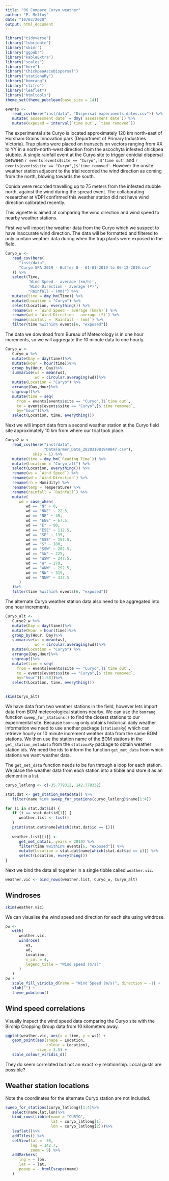 ```yaml
---
title: "06_Compare_Curyo_weather"
author: "P. Melloy"
date: "10/03/2020"
output: html_document
---
```


```r
library("tidyverse")
library("lubridate")
library("skimr")
library("ggpubr")
library("kableExtra")
library("scales")
library("here")
library("ChickpeaAscoDispersal")
library("stationaRy")
library("bomrang")
library("clifro")
library("leaflet")
library("htmltools")
theme_set(theme_pubclean(base_size = 14))
```


```r
events <-
   read_csv(here("inst/data", "Dispersal experiments dates.csv")) %>%
   mutate(`assessment date` = dmy(`assessment date`)) %>%
   mutate(exposed = interval(`time out`, `time removed`))
```


The experimental site Curyo is located approximately 120 km north-east of Horsham Grains Innovation park (Department of Primary Industries Victoria). Trap plants were placed on transects on vectors ranging from XX to YY in a north-north-west direction from the ascochyta infested chickpea stubble.
A single rainfall event at the Curyo site to trigger conidial dispersal between `r events[events$site == "Curyo",]$'time out'` and `r events[events$site == "Curyo",]$'time removed'`. However the onsite weather station adjacent to the trial recorded the wind direction as coming from the north, blowing towards the south.  

Conida were recorded travelling up to 75 meters from the infested stubble north, against the wind during the spread event. The collaborating researcher at VDPI confirmed this weather station did not have wind direction calibrated recently.  

This vignette is aimed at comparing the wind direction and wind speed to nearby weather stations.  

First we will import the weather data from the Curyo which we suspect to have inaccurate wind direction. The data will be formatted and filtered to only contain weather data during when the trap plants were exposed in the field.   

```r
Curyo_w <-
   read_csv(here(
      "inst/data",
      "Curyo SPA 2019 - Buffer 0 - 01-01-2019 to 06-12-2019.csv"
   )) %>%
   select(Time,
          'Wind Speed - average (km/h)',
          'Wind Direction - average (º)',
          "Rainfall - (mm)") %>%
   mutate(time = dmy_hm(Time)) %>%
   mutate(Location = "Curyo") %>%
   select(Location, everything()) %>%
   rename(ws = `Wind Speed - average (km/h)`) %>%
   rename(wd = `Wind Direction - average (º)`) %>%
   rename(rainfall = `Rainfall - (mm)`) %>% 
   filter(time %within% events[6, "exposed"])
```

The data we download from Bureau of Meteorology is in one hour increments, so we will aggregate the 10 minute data to one hourly.  

```r
Curyo_w <- 
   Curyo_w %>%
   mutate(Day = day(time))%>%
   mutate(Hour = hour(time))%>%
   group_by(Hour, Day)%>%
   summarise(ws = mean(ws),
             wd = circular.averaging(wd))%>%
   mutate(Location = "Curyo") %>%
   arrange(Day,Hour)%>%
   ungroup()%>%
   mutate(time = seq(
     from = events[events$site == "Curyo",]$`time out`,
     to = events[events$site == "Curyo",]$`time removed`,
     by="hour"))%>%
   select(Location, time, everything())
```

Next we will import data from a second weather station at the Curyo field site approximately 10 km from where our trial took place.  
```r
Curyo2_w <-
   read_csv(here("inst/data",
                 "DataFarmer_Data_202031081949847.csv"),
            skip = 1) %>%
   mutate(time = dmy_hm(`Reading Time`)) %>%
   mutate(Location = "Curyo_alt") %>%
   select(Location, everything()) %>%
   rename(ws = `Wind Speed`) %>%
   rename(wd = `Wind Direction`) %>%
   rename(rh = Humidity) %>%
   rename(temp = Temperature) %>%
   rename(rainfall = `Rainfall`) %>%
   mutate(
      wd = case_when(
         wd == "N" ~ 0,
         wd == "NNE" ~ 22.5,
         wd == "NE" ~ 45,
         wd == "ENE" ~ 67.5,
         wd == "E" ~ 90,
         wd == "ESE" ~ 112.5,
         wd == "SE" ~ 135,
         wd == "SSE" ~ 157.5,
         wd == "S" ~ 180,
         wd == "SSW" ~ 202.5,
         wd == "SW" ~ 225,
         wd == "WSW" ~ 247.5,
         wd == "W" ~ 270,
         wd == "WNW" ~ 292.5,
         wd == "NW" ~ 315,
         wd == "NNW" ~ 337.5
      )
   )%>%
   filter(time %within% events[6, "exposed"])
```

The alternate Curyo weather station data also need to be aggregated into one hour increments.  

```r
Curyo_alt <- 
   Curyo2_w %>%
   mutate(Day = day(time))%>%
   mutate(Hour = hour(time))%>%
   group_by(Hour, Day)%>%
   summarise(ws = mean(ws),
             wd = circular.averaging(wd))%>%
   mutate(Location = "Curyo") %>%
   arrange(Day,Hour)%>%
   ungroup()%>%
   mutate(time = seq(
     from = events[events$site == "Curyo",]$`time out`,
     to = events[events$site == "Curyo",]$`time removed`,
     by="hour")[1:58])%>%
   select(Location, time, everything()) 
   

skim(Curyo_alt)
```

We have data from two weather stations in the field, however lets import data from BOM meteorological stations nearby. We can use the `bomrang` function `sweep_for_stations()` to find the closest stations to our experimental site. Because `bomrang` only obtains historical daily weather information we need to use another package (`stationaRy`) which can retrieve hourly or 10 minute increment weather data from the same BOM stations. We then use the station name of the BOM stations in the `get_station_metadata` from the `stationaRy` package to obtain weather station ids. We need the ids to inform the function `get_met_data` from which stations we want weather data.  

The `get_met_data` function needs to be fun through a loop for each station. We place the weather data from each station into a tibble and store it as an element in a list.  

```r
curyo_latlong <- c(-35.779312, 142.778332)

stat.dat <- get_station_metadata() %>%
   filter(name %in% sweep_for_stations(curyo_latlong)$name[1:4])

for (i in stat.dat$id) {
   if (i == stat.dat$id[1]) {
      weather.list <- list()
   }
   print(stat.dat$name[which(stat.dat$id == i)])
   
   weather.list[[i]] <-
      get_met_data(i, years = 2019) %>%
      filter(time %within% events[6, "exposed"]) %>% 
      mutate(Location = stat.dat$name[which(stat.dat$id == i)]) %>%
      select(Location, everything())
}
```


Next we bind the data all together in a single tibble called `weather.vic`.  
```r
weather.vic <- bind_rows(weather.list, Curyo_w, Curyo_alt)
```

## Windroses

```r
skim(weather.vic)
```

We can visualise the wind speed and direction for each site using windrose.  
```r
pw <-
   with(
      weather.vic,
      windrose(
         ws,
         wd,
         Location,
         n_col = 4,
         legend_title = "Wind speed (m/s)"
      )
   )
pw +
   scale_fill_viridis_d(name = "Wind Speed (m/s)", direction = -1) +
   xlab("") +
   theme_pubclean()
```

## Wind speed correlations

Visually inspect the wind speed data comparing the Curyo site with the Birchip Cropping Group data from 10 kilometers away.

```r
ggplot(weather.vic, aes(x = time, y = ws)) +
   geom_point(aes(shape = Location,
                  colour = Location),
              size = 3.5) +
   scale_colour_viridis_d()
```

They do seem correlated but not an exact x-y relationship. Local gusts are possible?

## Weather station locations
Note the coordinates for the alternate Curyo station are not included.
```r
sweep_for_stations(curyo_latlong)[1:4]%>%
   select(name,lat,lon)%>%
   bind_rows(tibble(name = "CURYO",
                    lat = curyo_latlong[1],
                    lon = curyo_latlong[2]))%>%
   leaflet()%>%
   addTiles() %>%
   setView(lat = -36,
           lng = 142.7,
           zoom = 9) %>%
   addMarkers(
      lng = ~ lon,
      lat = ~ lat,
      popup = ~ htmlEscape(name)
   )
```

